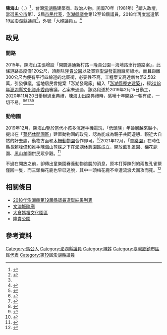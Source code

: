 {{Infobox officeholder|date of birth={{birth date and age|1950|11|10}}|educate=高中肄業|image name=陳海山（右）.jpg|name=陳海山<br/><small>Chen Hai-shan</small>|order={{PEN}}議會第19屆議員（2018 - 2022）|party={{Nonp}}|past=*{{PEN}}議會第12至18屆議員（1990 - 2018）
*{{PEN}}馬公市第1、2屆市民代表|constituency_AM=第一|constituencyname_AM=選舉區}}

'''陳海山'''（{{Lang-nan-tw|Tân Hái-suann}}，{{Bd|1950年|11月10日}}）<ref name=":0">{{Cite web|url=http://www.phcouncil.gov.tw/mop2.php?no=M06030006|title=議員介紹  陳海山|accessdate=2019-03-11|author=澎湖縣議會|date=|publisher=澎湖縣議會全球資訊網|language=zh-tw|archive-date=2017-09-19|archive-url=https://web.archive.org/web/20170919101134/http://www.phcouncil.gov.tw/mop2.php?no=M06030006|dead-url=no}}</ref>，台灣[[澎湖縣|澎湖縣]]建築商、政治人物。民國70年（1981年）<ref>{{Cite web|url=https://www.penghu.gov.tw/Rmarkun/home.jsp?id=3|title=沿革|accessdate=2019-03-11|date=2019-01-02|publisher=馬公市民代表會|last=許|first=國政|language=zh-tw}}</ref>踏入政壇，當選[[馬公市|馬公市]]第1、2屆[[市民代表|市民代表]]，[[澎湖縣議會|澎湖縣議會]]第12至18屆議員，2018年再度當選第19屆澎湖縣議員<ref name=":0" />，外號「大砲議員」。<ref>{{Cite news|url=https://blog.xuite.net/penghu.dialy/blog/580261999-%E9%99%B3%E6%B5%B7%E5%B1%B1%E7%9A%84%E5%85%A7%E6%96%82|title=〈陳海山的內斂〉|author=|date=2018-05-14|work=澎湖日報|accessdate=2019-03-11|language=zh-tw}}</ref>

== 政見 ==

=== 開路 ===
{{Main|隆貴公園}}
2015年，陳海山主張增設「開闢連通新村路－隆貴公園－海埔路車行道路案」，此條道路長度僅120公尺，須剷除[[隆貴公園|隆貴公園]]以及貫穿[[澎湖發電廠|澎湖發電廠]]廠房綠地，而且距離300公尺內便有平行四線道的北辰街，必要性不高，工程案又高達新台幣2,582萬，引發爭議，當地居民曾提案「澎湖發電廠」編入「[[澎湖縣歷史建築|澎湖縣歷史建築]]」，經[[澎湖縣文化資產審議委員列表#2018年－2020年|2018年澎湖縣文化資產委員]]審議，乙案未通過，該路段遂於2019年2月15日動工，2020年11月20日舉辦通車典禮，陳海山出席典禮時，感嘆十年開路一朝有成，一切不易。<ref>{{Cite news|url=http://www.penghutimes.com/modules/phnews/index.php?nsn=8253|title=〈新村路直通第三漁港闢建道路受阻 台電提出澎湖舊電廠建物保存計畫 議員質疑有必要保存嗎? 〉|last=張|first=致和|date=2016-01-29|work=|newspaper=澎湖時報|accessdate=2018-12-01|language=zh-tw}}</ref><ref>{{Cite news|url=http://www.penghutimes.com/modules/phnews/index.php?nsn=24720|title=〈新村路通第三漁港新闢道路8月動工 薛宏營：將提2582萬元經費墊付案可望8月施工 陳海山：若再跳票不是你走就是我走〉|last=鄒|first=秀成|date=2018-06-12|work=|newspaper=澎湖時報|accessdate=2018-12-01|language=zh-tw}}</ref><ref name=":12">{{Cite news|url=https://news.ltn.com.tw/news/life/breakingnews/2872904|title=〈澎湖人共同回憶 舊發電廠遭突襲強拆〉|author=|date=2018-08-03|work=|publisher=|accessdate=2019-08-03|language=zh-tw|format=|last=劉|first=禹慶|newspaper=自由時報}}</ref><ref name=":5">{{Cite news|url=http://news.ltn.com.tw/news/life/breakingnews/2504587|title=〈搶救隆貴公園 澎湖青年陣線要求原地保留〉|last=劉|first=禹慶|date=2018-07-31|work=|newspaper=自由時報|accessdate=2018-12-01|language=zh-tw|archive-url=https://web.archive.org/web/20180801120813/http://news.ltn.com.tw/news/life/breakingnews/2504587|archive-date=2018-08-01|dead-url=no}}</ref><ref>{{Cite web|title=〈新村路、海埔路直通啟用 陳海山邀反對者出席通車 〉|url=https://penghudaily.blogspot.com/2020/11/blog-post_201.html|author=鄭家瑜|date=2020-11-27|publisher=澎湖日報|language=zh-tw|archive-url=https://penghudaily.blogspot.com/2020/11/blog-post_201.html|archive-date=2021-12-21}}</ref>

=== 動物園 ===
2019年12月，陳海山鑒於當代小孩多沉迷手機電玩，「低頭族」年齡層越來越小，提出在「[[菊苑休閒園區|菊苑休閒園區]]」建置動物園的政見，認為能成為親子共同遊憩、親近大自然的好去處，動物方面和[[臺北市立動物園|木柵動物園]]合作即可。<ref>{{Cite web|title=〈 打造戶外親子樂園 陳海山力推小型動物園 〉|url=https://penghudaily.blogspot.com/2019/12/blog-post_59.html|author=鄭家瑜|publisher=澎湖日報|language=zh-tw|archive-url=https://penghudaily.blogspot.com/2019/12/blog-post_59.html|archive-date=2021-12-21}}</ref>2021年12月，「[[澎湖童樂園|童樂園]]」在時任縣長[[賴峰偉|賴峰偉]]和推手陳海山剪綵之下在[[澎湖休憩園區|澎湖休憩園區]]成立，開放[[蓝孔雀|藍孔雀]]園、[[梅花鹿|梅花鹿]]園、[[家山羊|黑山羊]]園供民眾參觀。<ref>{{Cite web|title=〈湖可愛動物園區開幕 賴峰偉、劉陳昭玲為童樂園揭牌〉|url=https://www.penghu.gov.tw/general/home.jsp?id=191&act=view&dataserno=202112200002&mserno=201111090001|date=2021-12-20|publisher=澎湖縣政府行政處|language=zh-tw|archive-url=https://www.penghu.gov.tw/general/home.jsp?id=191&act=view&dataserno=202112200002&mserno=201111090001|archive-date=2021-12-21}}</ref>

不過在開放之前，卻傳出童樂園眷養動物逃脫的消息，原本打算陳列的兩隻孔雀緊僅回一隻，而三頭梅花鹿也早已逃脫，其中一頭梅花鹿不幸遭流浪犬圍攻而死。<ref>{{Cite web|title=〈澎湖可愛動物園開幕前夕 再傳三隻梅花鹿集體脫逃〉|url=https://news.ltn.com.tw/news/life/breakingnews/3774474|author=劉禹慶|date=2021-12-20|publisher=自由時報|language=zh-tw|archive-url=https://news.ltn.com.tw/news/life/breakingnews/3774474|archive-date=2021-12-21}}</ref>

== 相關條目 ==

* [[2018年澎湖縣第19屆縣議員選舉結果列表|2018年澎湖縣第19屆縣議員選舉結果列表]]
* [[文澳城隍廟|文澳城隍廟]]
*[[大倉媽祖文化園區|大倉媽祖文化園區]]
* [[隆貴公園|隆貴公園]]

== 參考資料 ==
{{Portal bar|台灣|政治|人物|border=no}}
{{reflist|30em}}
{{DEFAULTSORT:Chen陳}}
[[Category:馬公人|Category:馬公人]]
[[Category:澎湖縣議員|Category:澎湖縣議員]]
[[Category:陳姓|Category:陳姓]]
[[Category:臺灣鄉鎮市區民代表|Category:臺灣鄉鎮市區民代表]]
[[Category:第19屆澎湖縣議員|Category:第19屆澎湖縣議員]]